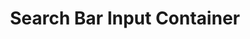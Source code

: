 ---
title: Search Bar Input Container
description: Learn about the Search Bar Input container and configurations for the Product Discovery drop-in.
---